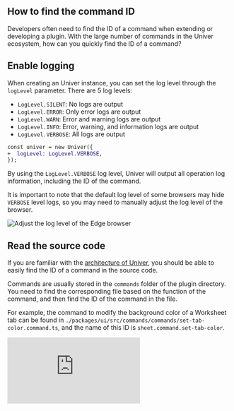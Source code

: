 

## How to find the command ID

<BadgeGroup values={[UniverTypes.GENERAL]} value={UniverTypes.GENERAL} />

Developers often need to find the ID of a command when extending or developing a plugin. With the large number of commands in the Univer ecosystem, how can you quickly find the ID of a command?

## Enable logging

When creating an Univer instance, you can set the log level through the `logLevel` parameter. There are 5 log levels:

- `LogLevel.SILENT`: No logs are output
- `LogLevel.ERROR`: Only error logs are output
- `LogLevel.WARN`: Error and warning logs are output
- `LogLevel.INFO`: Error, warning, and information logs are output
- `LogLevel.VERBOSE`: All logs are output

```diff
const univer = new Univer({
+  logLevel: LogLevel.VERBOSE,
});
```

By using the `LogLevel.VERBOSE` log level, Univer will output all operation log information, including the ID of the command.

It is important to note that the default log level of some browsers may hide `VERBOSE` level logs, so you may need to manually adjust the log level of the browser.

![Adjust the log level of the Edge browser](./find-the-command-id/01.png)

## Read the source code

If you are familiar with the [architecture of Univer](/guides/sheet/architecture/univer), you should be able to easily find the ID of a command in the source code.

Commands are usually stored in the `commands` folder of the plugin directory. You need to find the corresponding file based on the function of the command, and then find the ID of the command in the file.

For example, the command to modify the background color of a Worksheet tab can be found in `./packages/ui/src/commands/commands/set-tab-color.command.ts`, and the name of this ID is `sheet.command.set-tab-color`.

<iframe 
  className="w-full h-[772px] mt-6"
  frameborder="0"
  scrolling="no"
  allow="clipboard-write"
  src="https://emgithub.com/iframe.html?target=https%3A%2F%2Fgithub.com%2Fdream-num%2Funiver%2Fblob%2Fdev%2Fpackages%2Fsheets%2Fsrc%2Fcommands%2Fcommands%2Fset-tab-color.command.ts%23L29-61&style=default&type=code&showBorder=on&showLineNumbers=on&showFileMeta=on&showFullPath=on&showCopy=on"
/>
